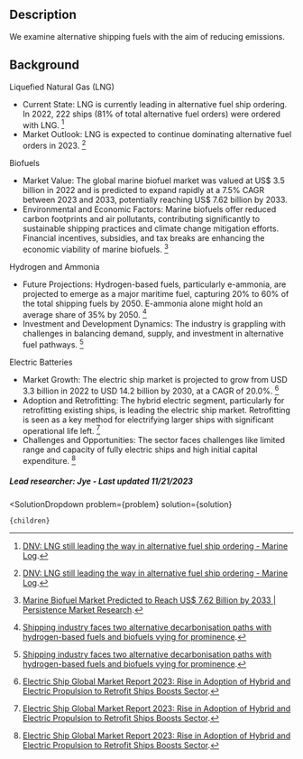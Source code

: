 

## Description

We examine alternative shipping fuels with the aim of reducing emissions.

## Background

Liquefied Natural Gas (LNG)
- Current State: LNG is currently leading in alternative fuel ship ordering. In 2022, 222 ships (81% of total alternative fuel orders) were ordered with LNG. [^"1"]
- Market Outlook: LNG is expected to continue dominating alternative fuel orders in 2023. [^"1"]

Biofuels
- Market Value: The global marine biofuel market was valued at US$ 3.5 billion in 2022 and is predicted to expand rapidly at a 7.5% CAGR between 2023 and 2033, potentially reaching US$ 7.62 billion by 2033​​.
- Environmental and Economic Factors: Marine biofuels offer reduced carbon footprints and air pollutants, contributing significantly to sustainable shipping practices and climate change mitigation efforts. Financial incentives, subsidies, and tax breaks are enhancing the economic viability of marine biofuels​​​​. [^"2"]

Hydrogen and Ammonia
- Future Projections: Hydrogen-based fuels, particularly e-ammonia, are projected to emerge as a major maritime fuel, capturing 20% to 60% of the total shipping fuels by 2050. E-ammonia alone might hold an average share of 35% by 2050​​. [^"3"]
- Investment and Development Dynamics: The industry is grappling with challenges in balancing demand, supply, and investment in alternative fuel pathways.  [^"3"]

Electric Batteries
- Market Growth: The electric ship market is projected to grow from USD 3.3 billion in 2022 to USD 14.2 billion by 2030, at a CAGR of 20.0%​​. [^"4"]
- Adoption and Retrofitting: The hybrid electric segment, particularly for retrofitting existing ships, is leading the electric ship market. Retrofitting is seen as a key method for electrifying larger ships with significant operational life left​​. [^"4"]
- Challenges and Opportunities: The sector faces challenges like limited range and capacity of fully electric ships and high initial capital expenditure. [^"4"]

##### Lead researcher: Jye - Last updated 11/21/2023

[^"1"]: [DNV: LNG still leading the way in alternative fuel ship ordering - Marine Log](https://www.marinelog.com/news/dnv-lng-still-leading-the-way-in-alternative-fuel-ship-ordering/).
[^"2"]: [Marine Biofuel Market Predicted to Reach US$ 7.62 Billion by 2033 | Persistence Market Research](https://www.globenewswire.com/en/news-release/2023/08/29/2733152/0/en/Marine-Biofuel-Market-Predicted-to-Reach-US-7-62-Billion-by-2033-Persistence-Market-Research.html).
[^"3"]: [Shipping industry faces two alternative decarbonisation paths with hydrogen-based fuels and biofuels vying for prominence](https://www.lr.org/en/about-us/press-listing/press-release/shipping-industry-faces-two-alternative-decarbonisation-paths-with-hydrogen-based-fuels-and-biofuels-vying-for-prominence/#:~:text=These%20fuel%20mix%20projections%20underscore,investment%20in%20alternative%20fuel%20pathways).
[^"4"]: [Electric Ship Global Market Report 2023: Rise in Adoption of Hybrid and Electric Propulsion to Retrofit Ships Boosts Sector](https://www.globenewswire.com/news-release/2023/04/25/2653577/28124/en/Electric-Ship-Global-Market-Report-2023-Rise-in-Adoption-of-Hybrid-and-Electric-Propulsion-to-Retrofit-Ships-Boosts-Sector.html#:~:text=The%20Electric%20Ship%20market%20size,from%202022%20to%202030).




  <SolutionDropdown 
    problem={problem} 
    solution={solution}
  >
    {children}
  </SolutionDropdown>